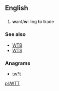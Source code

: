 ==English==

==={{initialism-old|en}}===
{{en-initialism}}
# {{Internet slang}} '''w'''ant/'''w'''illing '''t'''o '''t'''rade

===See also===
* [[WTB]]
* [[WTS]]

===Anagrams===
* [[tw*t#English|tw*t]]

[[pl:WTT]]